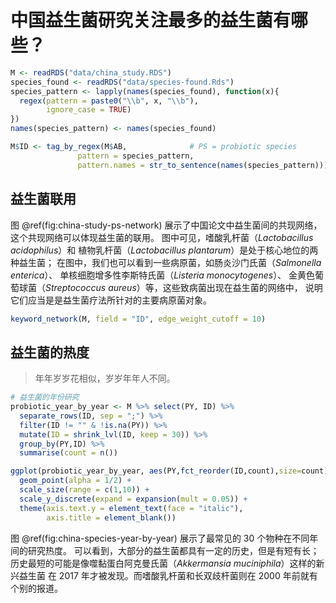 # 中国益生菌研究关注最多的益生菌有哪些？ {#china-study-species}

```r
M <- readRDS("data/china_study.RDS")
species_found <- readRDS("data/species-found.Rds")
species_pattern <- lapply(names(species_found), function(x){
  regex(pattern = paste0("\\b", x, "\\b"),
        ignore_case = TRUE)
})
names(species_pattern) <- names(species_found)

M$ID <- tag_by_regex(M$AB,              # PS = probiotic species
               pattern = species_pattern,
               pattern.names = str_to_sentence(names(species_pattern)))

```

## 益生菌联用

图 \@ref(fig:china-study-ps-network) 展示了中国论文中益生菌间的共现网络，
这个共现网络可以体现益生菌的联用。
图中可见，嗜酸乳杆菌（*Lactobacillus acidophilus*）和
植物乳杆菌（*Lactobacillus plantarum*）是处于核心地位的两种益生菌；
在图中，我们也可以看到一些病原菌，如肠炎沙门氏菌（*Salmonella enterica*）、
单核细胞增多性李斯特氏菌（*Listeria monocytogenes*）、
金黄色葡萄球菌（*Streptococcus aureus*）等，这些致病菌出现在益生菌的网络中，
说明它们应当是是益生菌疗法所针对的主要病原菌对象。

```r
keyword_network(M, field = "ID", edge_weight_cutoff = 10)
```

## 益生菌的热度

> 年年岁岁花相似，岁岁年年人不同。

```r
# 益生菌的年份研究
probiotic_year_by_year <- M %>% select(PY, ID) %>%
  separate_rows(ID, sep = ";") %>%
  filter(ID != "" & !is.na(PY)) %>%
  mutate(ID = shrink_lvl(ID, keep = 30)) %>%
  group_by(PY,ID) %>%
  summarise(count = n())

ggplot(probiotic_year_by_year, aes(PY,fct_reorder(ID,count),size=count)) +
  geom_point(alpha = 1/2) +
  scale_size(range = c(1,10)) +
  scale_y_discrete(expand = expansion(mult = 0.05)) +
  theme(axis.text.y = element_text(face = "italic"),
        axis.title = element_blank())
```

图 \@ref(fig:china-species-year-by-year) 展示了最常见的 30 个物种在不同年间的研究热度。
可以看到，大部分的益生菌都具有一定的历史，但是有短有长；
历史最短的可能是像噬黏蛋白阿克曼氏菌（*Akkermansia muciniphila*）这样的新兴益生菌
在 2017 年才被发现。而嗜酸乳杆菌和长双歧杆菌则在 2000 年前就有个别的报道。

